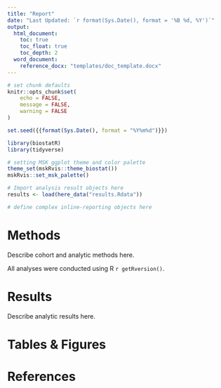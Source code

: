 ```yaml
---
title: "Report"
date: "Last Updated: `r format(Sys.Date(), format = '%B %d, %Y')`"
output:
  html_document:
    toc: true
    toc_float: true
    toc_depth: 2
  word_document:
    reference_docx: "templates/doc_template.docx"
---
```


<!-- YAML options for both HTML and Word documents are given here. Delete output type not being used. -->

```r
# set chunk defaults
knitr::opts_chunk$set(
	echo = FALSE,
	message = FALSE,
	warning = FALSE
)

set.seed({{format(Sys.Date(), format = "%Y%m%d")}})
```

```r
library(biostatR)
library(tidyverse)

# setting MSK ggplot theme and color palette
theme_set(mskRvis::theme_biostat())
mskRvis::set_msk_palette()

# Import analysis result objects here
results <- load(here_data("results.Rdata"))
```

```r
# define complex inline-reporting objects here
```

# Methods

Describe cohort and analytic methods here.

All analyses were conducted using R `r getRversion()`.

# Results

Describe analytic results here.

# Tables & Figures

# References
